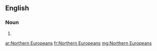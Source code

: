==English==

===Noun===
{{head|en|noun plural form|head=[[northern|Northern]] [[Europeans]]}}

# {{plural of|Northern European|lang=en}}

[[ar:Northern Europeans]]
[[fr:Northern Europeans]]
[[mg:Northern Europeans]]